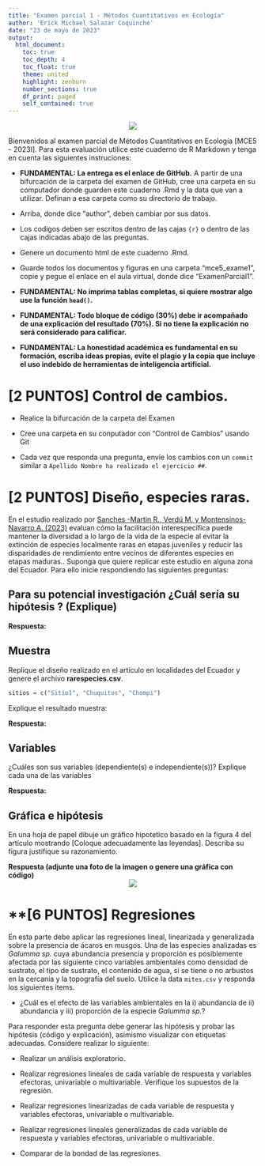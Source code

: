 ```yaml
---
title: "Examen parcial 1 - Métodos Cuantitativos en Ecología"
author: 'Erick Michael Salazar Coquinche'
date: "23 de mayo de 2023"
output: 
  html_document:
    toc: true
    toc_depth: 4
    toc_float: true
    theme: united
    highlight: zenburn
    number_sections: true
    df_print: paged
    self_contained: true
---
```


<center>![](https://www.ikiam.edu.ec/wp-content/uploads/2021/12/logo-ikiam-1.png)</center>


Bienvenidos al examen parcial de Métodos Cuantitativos en Ecología [MCE5 - 2023I]. Para esta evaluación utilice este cuaderno de R Markdown y tenga en cuenta las siguientes instruciones:

* **FUNDAMENTAL: La entrega es el enlace de GitHub.** A partir de una bifurcación de la carpeta del examen de GitHub, cree una carpeta en su computador donde guarden este cuaderno .Rmd y la data que van a utilizar. Definan a esa carpeta como su directorio de trabajo. 

* Arriba, donde dice "author", deben cambiar por sus datos.

* Los codigos deben ser escritos dentro de las cajas ```{r} ``` o dentro de las cajas indicadas abajo de las preguntas.

* Genere un documento html de este cuaderno .Rmd. 

* Guarde todos los documentos y figuras en una carpeta "mce5_exame1", copie y pegue el enlace en el aula virtual, donde dice "ExamenParcial1".

* **FUNDAMENTAL: No imprima tablas completas, si quiere mostrar algo use la función ```head()```.**

* **FUNDAMENTAL: Todo bloque de código (30%) debe ir acompañado de una explicación del resultado (70%). Si no tiene la explicación no será considerado para calificar.**  

* **FUNDAMENTAL: La honestidad académica es fundamental en su formación, escriba ideas propias, evite el plagio y la copia que incluye el uso indebido de herramientas de inteligencia artificial.**


# **[2 PUNTOS] Control de cambios.**

* Realice la bifurcación de la carpeta del Examen

* Cree una carpeta en su conputador con "Control de Cambios" usando Git

* Cada vez que responda una pregunta, envíe los cambios con un ```commit``` similar a `Apellido Nombre ha realizado el ejercicio ##`. 

# **[2 PUNTOS] Diseño, especies raras.**

En el estudio realizado por <a href="https://doi.org/10.1111/jvs.13185">Sanches -Martin R., Verdú M. y Montensinos-Navarro A. (2023)</a> evaluan cómo la facilitación interespecífica puede mantener la diversidad a lo largo de la vida de la especie al evitar la extinción de especies localmente raras en etapas juveniles y reducir las disparidades de rendimiento entre vecinos de diferentes especies en etapas maduras.. Suponga que quiere replicar este estudio en alguna zona del Ecuador. Para ello inicie respondiendo las siguientes preguntas:  

## Para su potencial investigación ¿Cuál sería su hipótesis ? (Explique)

**Respuesta:**


## Muestra

Replique el diseño realizado en el artículo en localidades del Ecuador y genere el archivo **rarespecies.csv**. 

```r
sitios = c("Sitio1", "Chuquitos", "Chompi")

```
Explique el resultado muestra: 

**Respuesta:**



## Variables
¿Cuáles son sus variables (dependiente(s) e independiente(s))? Explique cada una de las variables

**Respuesta:**


## Gráfica e hipótesis
En una hoja de papel dibuje un gráfico hipotetico basado en la figura 4 del artículo mostrando [Coloque adecuadamente las leyendas]. Describa su figura justifique su razonamiento.

**Respuesta (adjunte una foto de la imagen o genere una gráfica con código)**
<center>![](hola.png)</center>




# **[6 PUNTOS] Regresiones

En esta parte debe aplicar las regresiones lineal, linearizada y generalizada sobre la presencia de ácaros en musgos. Una de las especies analizadas es *Galumma sp.* cuya abundancia presencia y proporción es posiblemente afectada por las siguiente cinco variables ambientales como densidad de sustrato, el tipo de sustrato, el contenido de agua, si se tiene o no arbustos en la cercanía y la topografía del suelo. Utilice la data ```mites.csv``` y responda los siguientes items. 

- ¿Cuál es el efecto de las variables ambientales en la i) abundancia de ii) abundancia y iii) proporción de la especie *Galumma sp.*?

Para responder esta pregunta debe generar las hipótesis y probar las hipótesis (código y explicación), asimismo visualizar con etiquetas adecuadas. Considere realizar lo siguiente:

- Realizar un análisis exploratorio.

- Realizar regresiones lineales de cada variable de respuesta y variables efectoras, univariable o multivariable. Verifique los supuestos de la regresión. 

- Realizar regresiones linearizadas de cada variable de respuesta y variables efectoras, univariable o multivariable. 

- Realizar regresiones lineales generalizadas de cada variable de respuesta y variables efectoras, univariable o multivariable. 

- Comparar de la bondad de las regresiones. 
